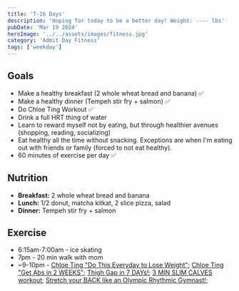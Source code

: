 ```yaml
---
title: 'T-16 Days'
description: 'Hoping for today to be a better day! Weight: ---- lbs'
pubDate: 'Mar 19 2024'
heroImage: '../../assets/images/fitness.jpg'
category: 'Admit Day Fitness'
tags: ['weekday']
---
```


## Goals

- Make a healthy breakfast (2 whole wheat bread and banana) ✅
- Make a healthy dinner (Tempeh stir fry + salmon) ✅
- Do Chloe Ting Workout ✅
- Drink a full HRT thing of water
- Learn to reward myself not by eating, but through healthier avenues (shopping, reading, socializing)
- Eat healthy all the time without snacking. Exceptions are when I'm eating out with friends or family (forced to not eat healthy).
- 60 minutes of exercise per day ✅

## Nutrition

- **Breakfast:** 2 whole wheat bread and banana
- **Lunch:** 1/2 donut, matcha kitkat, 2 slice pizza, salad
- **Dinner:** Tempeh stir fry + salmon

## Exercise

- 6:15am-7:00am - ice skating
- 7pm - 20 min walk with mom
- ~9-10pm - [Chloe Ting "Do This Everyday to Lose Weight"](https://www.youtube.com/watch?v=2MoGxae-zyo); [Chloe Ting "Get Abs in 2 WEEKS"](https://www.youtube.com/watch?v=2pLT-olgUJs); [Thigh Gap in 7 DAYs!](https://www.youtube.com/watch?v=cgLwA4_VTMc); [3 MIN SLIM CALVES workout](https://www.youtube.com/watch?v=7UyhQ88ZOSU); [Stretch your BACK like an Olympic Rhythmic Gymnast!](https://www.youtube.com/watch?v=vRWIts0MOM8);

